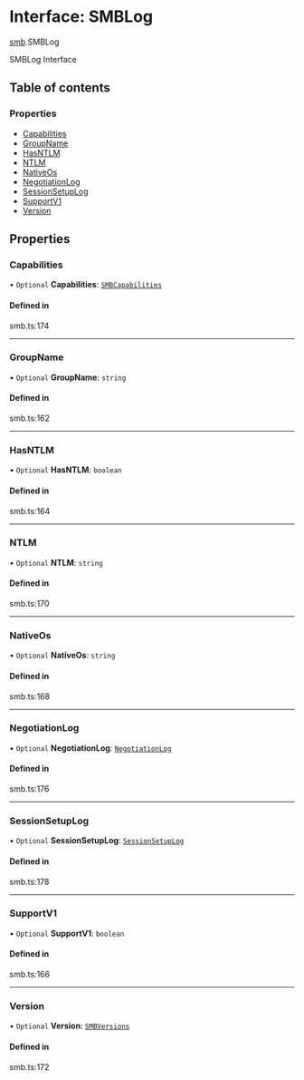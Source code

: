 # Interface: SMBLog

[smb](/templates/protocols/javascript/modules/smb.md).SMBLog

SMBLog Interface

## Table of contents

### Properties

- [Capabilities](/templates/protocols/javascript/modules/smb.SMBLog.md#capabilities)
- [GroupName](/templates/protocols/javascript/modules/smb.SMBLog.md#groupname)
- [HasNTLM](/templates/protocols/javascript/modules/smb.SMBLog.md#hasntlm)
- [NTLM](/templates/protocols/javascript/modules/smb.SMBLog.md#ntlm)
- [NativeOs](/templates/protocols/javascript/modules/smb.SMBLog.md#nativeos)
- [NegotiationLog](/templates/protocols/javascript/modules/smb.SMBLog.md#negotiationlog)
- [SessionSetupLog](/templates/protocols/javascript/modules/smb.SMBLog.md#sessionsetuplog)
- [SupportV1](/templates/protocols/javascript/modules/smb.SMBLog.md#supportv1)
- [Version](/templates/protocols/javascript/modules/smb.SMBLog.md#version)

## Properties

### Capabilities

• `Optional` **Capabilities**: [`SMBCapabilities`](/templates/protocols/javascript/modules/smb.SMBCapabilities.md)

#### Defined in

smb.ts:174

___

### GroupName

• `Optional` **GroupName**: `string`

#### Defined in

smb.ts:162

___

### HasNTLM

• `Optional` **HasNTLM**: `boolean`

#### Defined in

smb.ts:164

___

### NTLM

• `Optional` **NTLM**: `string`

#### Defined in

smb.ts:170

___

### NativeOs

• `Optional` **NativeOs**: `string`

#### Defined in

smb.ts:168

___

### NegotiationLog

• `Optional` **NegotiationLog**: [`NegotiationLog`](/templates/protocols/javascript/modules/smb.NegotiationLog.md)

#### Defined in

smb.ts:176

___

### SessionSetupLog

• `Optional` **SessionSetupLog**: [`SessionSetupLog`](/templates/protocols/javascript/modules/smb.SessionSetupLog.md)

#### Defined in

smb.ts:178

___

### SupportV1

• `Optional` **SupportV1**: `boolean`

#### Defined in

smb.ts:166

___

### Version

• `Optional` **Version**: [`SMBVersions`](/templates/protocols/javascript/modules/smb.SMBVersions.md)

#### Defined in

smb.ts:172
